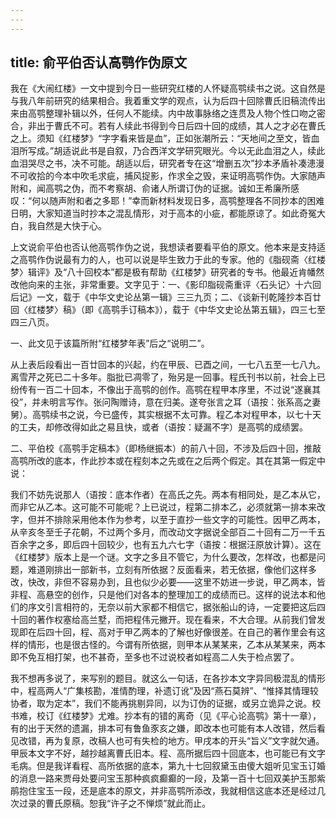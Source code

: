 ```yaml
---
---
---
```

title: 俞平伯否认高鹗作伪原文
---




我在《大闹红楼》一文中提到今日一些研究红楼的人怀疑高鹗续书之说。这自然是与我八年前研究的结果相合。我着重文学的观点，认为后四十回除曹氏旧稿流传出来由高鹗整理补辑以外，任何人不能续。内中故事脉络之连贯及人物个性口吻之密合，非出于曹氏不可。若有人续此书得到今日后四十回的成绩，其人之才必在曹氏之上。须知《红楼梦》“字字看来皆是血”，正如张潮所云：“天地间之至文，皆血泪所写成。”胡适说此书是自叙，乃合西洋文学研究眼光。今以无此血泪之人，续此血泪哭尽之书，决不可能。胡适以后，研究者专在这“增删五次”抄本矛盾补凑漶漫不可收拾的今本中吹毛求疵，捕风捉影，作求全之毁，来证明高鹗作伪。大家随声附和，闻高鹗之伪，而不考察胡、俞诸人所谓订伪的证据。诚如王希廉所感叹：“何以随声附和者之多耶！”幸而新材料发现日多，高鹗整理各不同抄本的困难日明，大家知道当时抄本之混乱情形，对于高本的小疵，都能原谅了。如此奇冤大白，我自然是大快于心。

上文说俞平伯也否认他高鹗作伪之说，我想读者要看平伯的原文。他本来是支持适之高鹗作伪说最有力的人，也可以说是毕生致力于此的专家。他的《脂砚斋〈红楼梦〉辑评》及“八十回校本”都是极有帮助《红楼梦》研究者的专书。他最近肯幡然改他向来的主张，非常重要。文字见于：一、《影印脂砚斋重评〈石头记〉十六回后记》一文，载于《中华文史论丛第一辑》三三九页；二、《谈新刊乾隆抄本百廿回〈红楼梦〉稿》（即《高鹗手订稿本》），载于《中华文史论丛第五辑》，四三七至四三八页。

一、此文见于该篇所附“红楼梦年表”后之“说明二”。

从上表后段看出一百廿回本的兴起，约在甲辰、已酉之间，一七八五至一七八九。离雪芹之死已二十多年。脂批已凋零了，殆另是一回事。程氏刊书以前，社会上已纷传有一百二十回本，不像出于高鹗的创作。高鹗在程甲本序里，不过说“遂襄其役”，并未明言写作。张问陶赠诗，意在归美。遂夸张言之耳（语按：张系高之妻舅）。高鹗续书之说，今已盛传，其实根据不太可靠。程乙本对程甲本，以七十天的工夫，却修改得如此之易且快，或者（语按：疑漏不字）是高鹗的成绩罢。

二、平伯校《高鹗手定稿本》（即杨继振本）的前八十回，不涉及后四十回，推敲高鹗所改的底本，作此抄本或在程刻本之先或在之后两个假定。其在其第一假定中说：

我们不妨先说那人（语按：底本作者）在高氏之先。两本有相同处，是乙本从它，而非它从乙本。这可能不可能呢？上已说过，程第二排本乙，必须就第一排本来改字，但并不排除采用他本作为参考，以至于直抄一些文字的可能性。因甲乙两本，从辛亥冬至壬子花朝，不过两个多月，而改动文字据说全部百二十回有二万一千五百余字之多，即后四十回较少，也有五九六七字（语按：根据汪原放计算）。这在《红楼梦》版本上是一个谜。文字之多且不管它，为什么要改，怎样改，也都是问题，难道刚排出一部新书，立刻有所依据？反面看来，若无依据，像他们这样多改，快改，非但不容易办到，且也似少必要——这里不妨进一步说，甲乙两本，皆非程、高悬空的创作，只是他们对各本的整理加工的成绩而已。这样的说法本和他们的序文引言相符的，无奈以前大家都不相信它，据张船山的诗，一定要把这后四十回的著作权塞给高兰墅，而把程伟元撇开。现在看来，不大合理。从前我们曾发现即在后四十回，程、高对于甲乙两本的了解也好像很差。在自己的著作里会有这样的情形，也是很古怪的。今谓有所依据，则甲本从某某来，乙本从某某来，两本即不免互相打架，也不甚奇，至多也不过说校者如程高二人失于检点罢了。

我不想再多说了，来写别的题目。就这么一句话，在各抄本文字异同极混乱的情形中，程高两人“广集核勘，准情酌理，补遗订讹”及因“燕石莫辨”、“惟择其情理较协者，取为定本”，我们不能再挑剔异同，以为订伪的证据，或另立诡异之说。校书难，校订《红楼梦》尤难。抄本有的错的离奇（见《平心论高鹗》第十一章），有的出于天然的遗漏，排本可有鲁鱼豕亥之嫌，即改本也可能有本人改错，然后看见改错，再为复原，改稿人也可有失检的地方。甲戌本的开头“旨义”文字就欠通。甲辰本文字不好，越抄越离曹氏旧本。程、高所据后四十回底本，也可能已有文字毛病。但是我详看程、高所依据的底本，第九十七回叙黛玉由傻大姐听见宝玉订婚的消息一路来贾母处要问宝玉那种疯疯癫癫的一段，及第一百十七回双美护玉那紫鹃抱住宝玉一段，还是底本的原文，并非高鹗所添改，我就相信这底本还是经过几次过录的曹氏原稿。恕我“许子之不惮烦”就此而止。